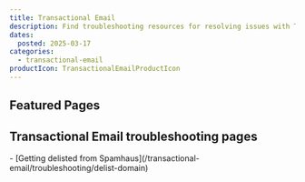 ```yaml
---
title: Transactional Email
description: Find troubleshooting resources for resolving issues with Transactional Email.
dates:
  posted: 2025-03-17
categories:
  - transactional-email
productIcon: TransactionalEmailProductIcon
---
```


<ProductHeader
  productName="Transactional Email troubleshooting"
  productLogo="transactionalEmail"
  description="Discover how to solve the most common issues in Scaleway Transactional Email."
/>

## Featured Pages

<Grid>
    <Card
      title="Transactional Email FAQ"
      description="General info on Transactional Email"
      url="/transactional-email/faq"
      label="See more"
    />
    <Card
      title="Transactional Email capabilities and limits"
      description="Limitations of Scaleway TEM"
      url="/transactional-email/reference-content/tem-capabilities-and-limits/"
      label="See more"
    />
    <Card
      title="Setting up SMTP"
      description="Guide to configure SMTP on TEM"
      url="/transactional-email/reference-content/smtp-configuration/"
      label="See more"
    />
</Grid>
<Grid>
    <Card
      title="Understanding your domain reputation score"
      description="Tips to protect domain reputation"
      url="/transactional-email/reference-content/understanding-tem-reputation-score/"
      label="See more"
    />
    <Card
      title="Protecting your domain's reputation with progressive emailing"
      description="How Scaleway protects your domain's reputation"
      url="/transactional-email/reference-content/protecting-your-domain-reputation/"
      label="See more"
    />
</Grid>

## Transactional Email troubleshooting pages

<LinksList>
  - [Getting delisted from Spamhaus](/transactional-email/troubleshooting/delist-domain)
</LinksList>
